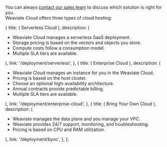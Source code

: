 You can always [contact our sales team](https://weaviate.io/pricing#contact-sales) to discuss which solution is right for you.  
Weaviate Cloud offers three types of cloud hosting:


  {
    title: (
      <span>
        <i className="fa fa-cloud" aria-hidden="true"></i> Serverless Cloud
      </span>
    ),
    description: (
      <span>
        <ul>
          <li>Weaviate Cloud manages a serverless SaaS deployment.</li>
          <li>
            Storage pricing is based on the vectors and objects you store.
          </li>
          <li>Compute costs follow a consumption model.</li>
          <li>Multiple SLA tiers are available.</li>
        </ul>
      </span>
    ),
    link: '/deployment/serverless',
  },
  {
    title: (
      <span>
        <i className="fa fa-building" aria-hidden="true"></i> Enterprise Cloud
      </span>
    ),
    description: (
      <span>
        <ul>
          <li>Weaviate Cloud manages an instance for you in the Weaviate Cloud.</li>
          <li>Pricing is based on the host cluster.</li>
          <li>Choose an optional high-availability architecture.</li>
          <li>Annual contracts provide predictable billing.</li>
          <li>Multiple SLA tiers are available.</li>
        </ul>
      </span>
    ),
    link: '/deployment/enterprise-cloud',
  },
  {
    title: (
      <span>
        <i className="fa fa-server" aria-hidden="true"></i> Bring Your Own Cloud
      </span>
    ),
    description: (
      <span>
        <ul>
          <li>Weaviate manages the data plane and you manage your VPC.</li>
          <li>Weaviate provides 24/7 support, monitoring, and troubleshooting.</li>
          <li>Pricing is based on CPU and RAM utilization.</li>
        </ul>
      </span>
    ),
    link: '/deployment/byoc',
  },
];

<DetailedOptions cards={cardsData} />
